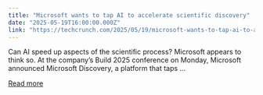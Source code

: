 ```yaml
---
title: "Microsoft wants to tap AI to accelerate scientific discovery"
date: "2025-05-19T16:00:00.000Z"
link: "https://techcrunch.com/2025/05/19/microsoft-wants-to-tap-ai-to-accelerate-scientific-discovery/"
---
```


Can AI speed up aspects of the scientific process? Microsoft appears to think so. At the company&#8217;s Build 2025 conference on Monday, Microsoft announced Microsoft Discovery, a platform that taps ...

[Read more](https://techcrunch.com/2025/05/19/microsoft-wants-to-tap-ai-to-accelerate-scientific-discovery/)
